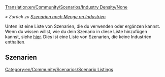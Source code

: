 [[Translation:en/Community/Scenarios/Industry Density/None]]

''« Zurück zu [[de/Community/Scenarios/Industry Density/Main Page|Szenarien nach Menge an Industrien]]''

[[Category:en/Community/Scenarios/Scenario Listings]]

Unten ist eine Liste von Szenarien, die du verwenden oder ergänzen kannst. Wenn du wissen willst, wie du dein Szenario in diese Liste hinzufügen kannst, siehe [[en/Community/Scenarios/Main Page|hier]]. Dies ist eine Liste von Szenarien, die keine Industrien enthalten.

==Szenarien==